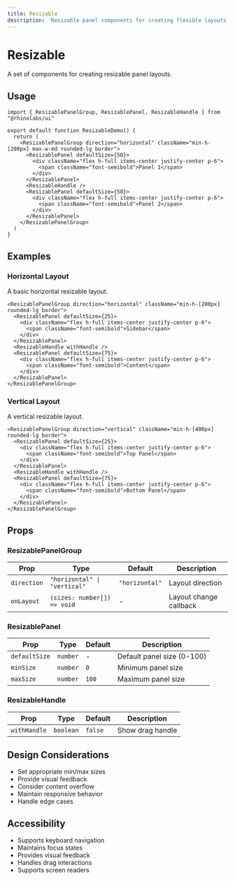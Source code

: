 ```yaml
---
title: Resizable
description: 'Resizable panel components for creating flexible layouts.'
---
```



# Resizable

A set of components for creating resizable panel layouts.

## Usage

```tsx
import { ResizablePanelGroup, ResizablePanel, ResizableHandle } from "@rhinolabs/ui"

export default function ResizableDemo() {
  return (
    <ResizablePanelGroup direction="horizontal" className="min-h-[200px] max-w-md rounded-lg border">
      <ResizablePanel defaultSize={50}>
        <div className="flex h-full items-center justify-center p-6">
          <span className="font-semibold">Panel 1</span>
        </div>
      </ResizablePanel>
      <ResizableHandle />
      <ResizablePanel defaultSize={50}>
        <div className="flex h-full items-center justify-center p-6">
          <span className="font-semibold">Panel 2</span>
        </div>
      </ResizablePanel>
    </ResizablePanelGroup>
  )
}
```

## Examples

### Horizontal Layout

A basic horizontal resizable layout.

```tsx
<ResizablePanelGroup direction="horizontal" className="min-h-[200px] rounded-lg border">
  <ResizablePanel defaultSize={25}>
    <div className="flex h-full items-center justify-center p-6">
      <span className="font-semibold">Sidebar</span>
    </div>
  </ResizablePanel>
  <ResizableHandle withHandle />
  <ResizablePanel defaultSize={75}>
    <div className="flex h-full items-center justify-center p-6">
      <span className="font-semibold">Content</span>
    </div>
  </ResizablePanel>
</ResizablePanelGroup>
```

### Vertical Layout

A vertical resizable layout.

```tsx
<ResizablePanelGroup direction="vertical" className="min-h-[400px] rounded-lg border">
  <ResizablePanel defaultSize={25}>
    <div className="flex h-full items-center justify-center p-6">
      <span className="font-semibold">Top Panel</span>
    </div>
  </ResizablePanel>
  <ResizableHandle withHandle />
  <ResizablePanel defaultSize={75}>
    <div className="flex h-full items-center justify-center p-6">
      <span className="font-semibold">Bottom Panel</span>
    </div>
  </ResizablePanel>
</ResizablePanelGroup>
```

## Props

### ResizablePanelGroup

| Prop | Type | Default | Description |
|------|------|---------|-------------|
| `direction` | `"horizontal" \| "vertical"` | `"horizontal"` | Layout direction |
| `onLayout` | `(sizes: number[]) => void` | - | Layout change callback |

### ResizablePanel

| Prop | Type | Default | Description |
|------|------|---------|-------------|
| `defaultSize` | `number` | - | Default panel size (0-100) |
| `minSize` | `number` | `0` | Minimum panel size |
| `maxSize` | `number` | `100` | Maximum panel size |

### ResizableHandle

| Prop | Type | Default | Description |
|------|------|---------|-------------|
| `withHandle` | `boolean` | `false` | Show drag handle |

## Design Considerations

- Set appropriate min/max sizes
- Provide visual feedback
- Consider content overflow
- Maintain responsive behavior
- Handle edge cases

## Accessibility

- Supports keyboard navigation
- Maintains focus states
- Provides visual feedback
- Handles drag interactions
- Supports screen readers
